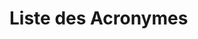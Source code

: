 # Liste des Acronymes {.unnumbered}
<!-- Automatic sorting by sourcing script/sort_acronyms.R -->
```{=tex}
\begin{acronym}
\acro{1,24,25(OH)3D3}[1,24,25(OH)\textsubscript{3}D\textsubscript{3}]{1,24,25‐trihydroxycholécalciférol}
\acro{1,25(OH)2D3}[1,25(OH)\textsubscript{2}D\textsubscript{3}]{1,25-dihydroxycholécalciférol\acroextra{ (calcitriol)}}
\acro{7-DHC}{7-déhydrocholestérol}
\acro{24,25(OH)2D3}[24,25(OH)\textsubscript{2}D\textsubscript{3}]{24,25-dihydroxycholécalciférol}
\acro{25(OH)D3}[25(OH)D\textsubscript{3}]{25-hydroxycholécalciferol\acroextra{ (calcidiol ou calcifédiol)}}
\acro{ACE}{enzyme de conversion de l'angiotensine}
\acro{ACE2}{enzyme de conversion de l'angiotensine 2}
\acro{ADAM17}{a disintegrin and metalloprotease 17}
\acro{ADN}{acide désoxyribonucléique}
\acro{AJR}{\LU{A}{a}pport \LU{J}{j}ournalier \LU{R}{r}ecommandé}
\acro{AMPK}{AMP-activated protein kinase}
\acro{Ang II}{angiotensine II}
\acro{Ang(1-7)}{angiotensine 1-7}
\acro{ANSES}{Agence Nationale de Sécurité sanitaire de l'alimentation, de l'Environnement et du Travail}
\acro{ANSM}{Agence Nationale de Sécurité des Médicaments}
\acro{AT1R}{récepteur de l'angiotensine II de type I}
\acro{CaMKKβ}{Ca$^{2+}$/calmodulin-dependent protein kinase kinase β}
\acro{CCR10}{C-C chemokine receptor type 10}
\acro{CD}{cluster de différenciation}
\acro{CIVD}{coagulation intravasculaire disséminée}
\acro{Cmax}[C\textsubscript{max}]{concentration maximale}
\acro{CMH-II}{\LU{C}{c}omplexe \LU{M}{m}ajeur d'\LU{H}{h}istocompatibilité de \LU{C}{c}lasse II}
\acro{COVID-19}{Coronavirus Disease 2019}
\acro{COX-2}{cyclo-oxygénase 2}
\acro{CPA}{cellules présentatrices d'antigènes}
\acro{CYP24A1}{24-hydroxylase}
\acro{CYP27B1}{25-hydroxyvitamine D\textsubscript{3}-1α-hydroxylase}
\acro{DBP}{vitamin D binding protein}
\acro{EFSA}{European Food Safety Authority}
\acro{eNOS}{endothelial nitric oxide synthase}
\acro{FDA}{Food and Drugs Administration}
\acro{FGF23}{fibroblast growth factor 23}
\acro{HR}{hazard ratio}
\acro{ICAM-1}{intercellular adhesion molecule 1}
\acro{IFN}{interféron}
\acro{IFN-1}{interférons de type I}
\acro{ifna}[IFN-α]{interféron alpha}
\acro{ifng}[IFN-γ]{interféron gamma}
\acro{IKBa}[IκBα]{inhibitor of nuclear factor kappa-b alpha}
\acro{IKKb}[IKKβ]{IkappaB kinase beta}
\acro{IL-2}{interleukine-2}
\acro{IL-4}{interleukine-4}
\acro{IL-6}{interleukine-6}
\acro{IL-8}{interleukine-8}
\acro{IL-10}{interleukine-10}
\acro{IL-12}{interleukine-12}
\acro{IL-17}{interleukine-17}
\acro{IMC}{indice de masse corporelle}
\acro{iNKT}{invariant NK T cell}
\acro{IOM}{Institute of Medicine}
\acro{LOAEL}{Lowest Observed Adverse Effect Level}
\acro{LPS}{lipopolysaccharide}
\acro{MAPK}{mitogen-activated protein kinases}
\acro{MasR}{récepteur Mas}
\acro{MCP-1}{macrophage chemoattractant protein-1}
\acro{MDP}{muramyl dipeptide}
\acro{MIF}{monocyte migration inhibitory factor}
\acro{MIP-1}{macrophage inflammatory protein-1}
\acro{mTORC1}{mechanistic target of rapamycin complex 1}
\acro{nfkb}[NF-κB]{nuclear factor-kappa B}
\acro{NK}{lymphocyte natural killer}
\acro{NO}{oxyde nitrique}
\acro{NOAEL}{Non Observed Adverse Effect Level}
\acro{NOD}{nucleotide-binding oligomerization domain}
\acro{NOD2}{Nucleotide-binding oligomerization domain-containing protein 2}
\acro{NOS}{oxyde nitrique synthase}
\acro{OR}{odds ratio}
\acro{PAFR}{platelet-activating factor receptor}
\acro{PAMP}{pathogen associated molecular pattern}
\acro{PRR}{pattern recognition receptor}
\acro{PTH}{parathormone}
\acro{RCT}{randomized control trial}
\acro{RR}{risque relatif}
\acro{RSV}{respiratory syncytial virus}
\acro{RXR}{retinoid X receptor}
\acro{SARS-CoV-2}{Severe Acute Respiratory Syndrome Coronavirus 2}
\acro{SDRA}{syndrome de détresse respiratoire aiguë}
\acro{SLS}{syndrome de libération de cytokines}
\acro{SRAA}{système rénine angiotensine aldostérone}
\acro{TCR}{T cell receptor}
\acro{Th}[T helpers]{lymphocytes T helpers}
\acro{Th1}[Th1]{CD4\textsuperscript{+} type 1 helper T cells}
\acro{Th2}[Th2]{CD4\textsuperscript{+} type 2 helper T cells}
\acro{Th17}[Th17]{CD4\textsuperscript{+} type 17 helper T cells}
\acro{TLR}{toll-like receptor}
\acro{Tmax}[T\textsubscript{max}]{temps auquel la C\textsubscript{max} est atteinte}
\acro{tnfa}[TNF-\mupalpha]{tumor necrosis factor alpha}
\acro{Treg}[T\textsubscript{reg}]{lymphocytes T régulateurs}
\acro{TSA}{trial sequencing analysis}
\acro{UI}{unité internationale}
\acro{VDR}{vitamin D receptor}
\acro{VDRE}{\LU{V}{v}itamin D \LU{R}{r}esponse \LU{E}{e}lement}
\end{acronym}
```
